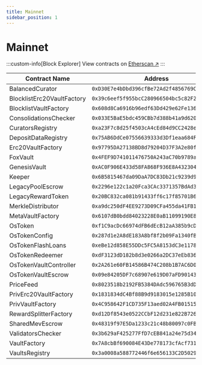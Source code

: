 ```yaml
---
title: Mainnet
sidebar_position: 1
---
```


# Mainnet

:::custom-info[Block Explorer]
View contracts on [Etherscan ↗](https://etherscan.io)
:::

| Contract Name | Address |
|---------------|---------|
| BalancedCurator | `0xD30E7e4bDbd396cfBe72Ad2f4856769C54eA6b0b` |
| BlocklistErc20VaultFactory | `0x39c6eef5f955bcC280966504bc5c82F2394Fa368` |
| BlocklistVaultFactory | `0x608d8Ca6916b96edf63Dd429e62Fe1366ae6f3B5` |
| ConsolidationsChecker | `0x033E5BaE5bdc459CBb7d388b41a9d62020Be810F` |
| CuratorsRegistry | `0xa23F7c8d25f4503cA4cEd84d9CC2428e8745933C` |
| DepositDataRegistry | `0x75AB6DdCe07556639333d3Df1eaa684F5735223e` |
| Erc20VaultFactory | `0x97795DA27138BD8d79204D37F3A2e80fA4d30488` |
| FoxVault | `0x4FEF9D741011476750A243aC70b9789a63dd47Df` |
| GenesisVault | `0xAC0F906E433d58FA868F936E8A43230473652885` |
| Keeper | `0x6B5815467da09DaA7DC83Db21c9239d98Bb487b5` |
| LegacyPoolEscrow | `0x2296e122c1a20Fca3CAc3371357BdAd3be0dF079` |
| LegacyRewardToken | `0x20BC832ca081b91433ff6c17f85701B6e92486c5` |
| MerkleDistributor | `0xa9dc250dF4EE9273D09CFa455da41FB1cAC78d34` |
| MetaVaultFactory | `0x6107dB0bdd84023228E0aB11099190E88B073c1D` |
| OsToken | `0xf1C9acDc66974dFB6dEcB12aA385b9cD01190E38` |
| OsTokenConfig | `0x287d1e2A8dE183A8bf8f2b09Fa1340fBd766eb59` |
| OsTokenFlashLoans | `0xeBe12d858E55DDc5FC5A8153dC3e117824fbf5d2` |
| OsTokenRedeemer | `0xdF3123dD182b8d3e0266a2DC37eEb8366d149B5A` |
| OsTokenVaultController | `0x2A261e60FB14586B474C208b1B7AC6D0f5000306` |
| OsTokenVaultEscrow | `0x09e84205DF7c68907e619D07aFD90143c5763605` |
| PriceFeed | `0x8023518b2192FB5384DAdc596765B3dD1cdFe471` |
| PrivErc20VaultFactory | `0x1831834dC4Bf88B9d9183015e1285B105Ec2FdC9` |
| PrivVaultFactory | `0x4C958642F1CD735F13aed02A4FB015153edDf8Fd` |
| RewardSplitterFactory | `0xd12Df8543e0522CCbF12d231e822B7264c634775` |
| SharedMevEscrow | `0x48319f97E5Da1233c21c48b80097c0FB7a20Ff86` |
| ValidatorsChecker | `0x3b629aF425277FfD7cEB841a24e75d34F868651C` |
| VaultFactory | `0x7A8cbBf690084E43De778173cfAcf7313c9122DD` |
| VaultsRegistry | `0x3a0008a588772446f6e656133C2D5029CC4FC20E` |